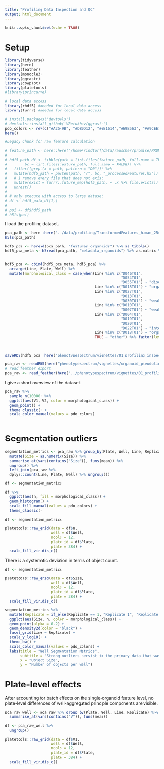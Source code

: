 ```yaml
---
title: "Profiling Data Inspection and QC"
output: html_document
---
```


```r
knitr::opts_chunk$set(echo = TRUE)
```

# Setup

```r
library(tidyverse)
library(here)
library(feather)
library(monocle3)
library(ggrastr)
library(cowplot)
library(platetools)
#library(princurve)

# local data access
library(rhdf5) #needed for local data access
library(furrr) #needed for local data access

# install.packages('devtools')
# devtools::install_github('VPetukhov/ggrastr')
pdo_colors <- rev(c("#A2549B", "#D80D12", "#6E1614","#69B563", "#A9CEE1","#1E3B87"))
here()
```


```r
#Legacy chunk for raw feature calculation

# feature_path <- here::here("/home/rindtorf/data/rauscher/promise/PROMISE/data-10x-4t-c-16z/features") #"/home/rindtorf/data/rauscher/promise/PROMISE/data-10x-4t-c-16z/features"
# 
# hdf5_path_df <- tibble(path = list.files(feature_path, full.name = TRUE),
#        bc = list.files(feature_path, full.name = FALSE)) %>%
#   filter((grepl(x = path, pattern = "D0"))) %>% 
#   mutate(hdf5_path = paste0(path, "/", bc, "_processedFeatures.h5")) %>% 
#   # I remove every file that does not exist 
#   mutate(exist = furrr::future_map(hdf5_path, ~ .x %>% file.exists)) %>% 
#   unnest()
# 
# # only execute with access to large dataset
# df <- hdf5_path_df[1,]
# 
# poi <- df$hdf5_path
# h5ls(poi)
```


I load the profiling dataset. 

```r
pca_path <- here::here("../data/profiling/TransformedFeatures_human_25components.h5")
h5ls(pca_path)

hdf5_pca <- h5read(pca_path, "features_organoids") %>% as_tibble()
hdf5_pca_meta <- h5read(pca_path, "metadata_organoids") %>% as.matrix %>% t() %>% as_tibble() %>% magrittr::set_colnames(h5read(pca_path, "metadata_names_organoids"))


hdf5_pca <- cbind(hdf5_pca_meta, hdf5_pca) %>% 
  arrange(Line, Plate, Well) %>%
  mutate(morphological_class = case_when(Line %in% c("D046T01",
                                                     "D054T01",
                                                     "D055T01") ~ "disorganized",
                                         Line %in% c("D018T01") ~ "organized",
                                         Line %in% c("D027T01",
                                                     "D013T01",
                                                     "D030T01") ~ "weakly organized",
                                         Line %in% c("D010T01",
                                                     "D007T01") ~ "weakly disorganized",
                                         Line %in% c("D004T01",
                                                     "D019T01",
                                                     "D020T01",
                                                     "D022T01") ~ "intermediate",
                                         Line %in% c("D018T01") ~ "organized",
                                         TRUE ~ "other") %>% factor(levels = c("organized", "weakly organized",
                                                                               "intermediate", "weakly disorganized",
                                                                               "disorganized", "other")))

saveRDS(hdf5_pca, here("phenotypespectrum/vignettes/01_profiling_inspection/hdf5_pca.Rds"))
```


```r
pca_raw <- readRDS(here("phenotypespectrum/vignettes/organoid_pseudotime/embeddings/hdf5_pca.Rds"))
# read feather export 
pca_raw <- read_feather(here("../phenotypespectrum/vignettes/01_profiling_inspection/human_pca_feather"))
```

I give a short overview of the dataset. 

```r
pca_raw %>% 
  sample_n(10000) %>%
  ggplot(aes(V1, V2, color = morphological_class)) + 
  geom_point() + 
  theme_classic() + 
  scale_color_manual(values = pdo_colors) 
  
```

# Segmentation outliers

```r
segmentation_metrics <- pca_raw %>% group_by(Plate, Well, Line, Replicate, morphological_class) %>% 
  mutate(Size = as.numeric(Size)) %>%
  summarise_at(vars(contains("Size")), funs(mean)) %>% 
  ungroup() %>%
  left_join(pca_raw %>% 
  dplyr::count(Line, Plate, Well) %>% ungroup())

df <- segmentation_metrics

df %>% 
  ggplot(aes(n, fill = morphological_class)) + 
  geom_histogram() + 
  scale_fill_manual(values = pdo_colors) +
  theme_classic()
```

```r
df <- segmentation_metrics

platetools::raw_grid(data = df$n, 
                     well = df$Well,
                     ncols = 12,
                     plate_id = df$Plate,
                     plate = 384) + 
  scale_fill_viridis_c()
```

There is a systematic deviation in terms of object count. 

```r
df <- segmentation_metrics

platetools::raw_grid(data = df$Size, 
                     well = df$Well,
                     ncols = 12,
                     plate_id = df$Plate,
                     plate = 384) + 
  scale_fill_viridis_c()
```



```r
segmentation_metrics %>% 
  mutate(Replicate = if_else(Replicate == 1, "Replicate 1", "Replicate 2")) %>%
  ggplot(aes(Size, n, color = morphological_class)) + 
  geom_point(alpha = 0.2) + 
  geom_density2d(color = "black") +
  facet_grid(Line ~ Replicate) + 
  scale_y_log10() + 
  theme_bw() + 
  scale_color_manual(values = pdo_colors) + 
  labs(title = "Well Segmentation Metrics",
       subtitle = "Strong outliers persist in the primary data that was used for all downstream analyses",
       x = "Object Size",
       y = "Number of objects per well")
```


# Plate-level effects

After accounting for batch effects on the single-organoid feature level, no plate-level differences of well-aggregated principle components are visible.

```r
pca_raw_well <- pca_raw %>% group_by(Plate, Well, Line, Replicate) %>% 
  summarise_at(vars(contains("V")), funs(mean))

df <- pca_raw_well %>% 
  ungroup()

platetools::raw_grid(data = df$V1, 
                     well = df$Well,
                     ncols = 12,
                     plate_id = df$Plate,
                     plate = 384) + 
  scale_fill_viridis_c()
```

